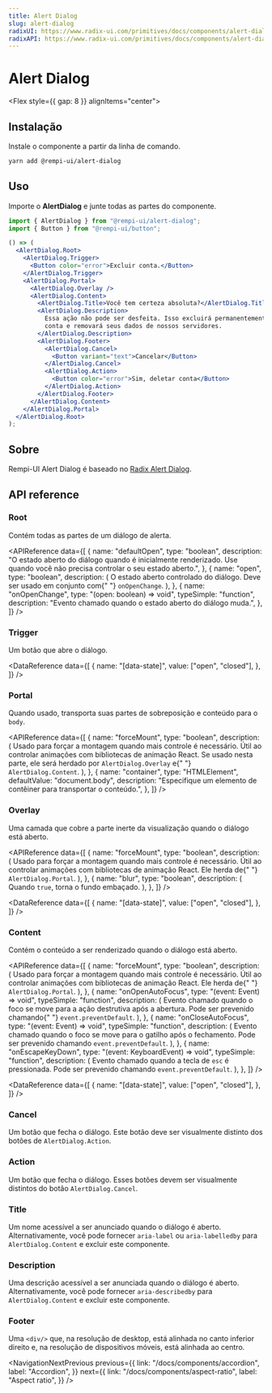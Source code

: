 ```yaml
---
title: Alert Dialog
slug: alert-dialog
radixUI: https://www.radix-ui.com/primitives/docs/components/alert-dialog
radixAPI: https://www.radix-ui.com/primitives/docs/components/alert-dialog#api-reference
---
```


# Alert Dialog

<Description text="Um diálogo de alerta que interrompe o usuário com conteúdo importante e espera uma resposta." />

<Flex style={{ gap: 8 }} alignItems="center">
  <RadixUI href="https://www.radix-ui.com/primitives/docs/components/alert-dialog" />
  <RadixAPI href="https://www.radix-ui.com/primitives/docs/components/alert-dialog#api-reference" />
  <SelectVersion />
</Flex>

<PreviewComponent name="alert-dialog" />

## Instalação

Instale o componente a partir da linha de comando.

```bash
yarn add @rempi-ui/alert-dialog
```

## Uso

Importe o <strong>AlertDialog</strong> e junte todas as partes do componente.

```jsx
import { AlertDialog } from "@rempi-ui/alert-dialog";
import { Button } from "@rempi-ui/button";

() => (
  <AlertDialog.Root>
    <AlertDialog.Trigger>
      <Button color="error">Excluir conta.</Button>
    </AlertDialog.Trigger>
    <AlertDialog.Portal>
      <AlertDialog.Overlay />
      <AlertDialog.Content>
        <AlertDialog.Title>Você tem certeza absoluta?</AlertDialog.Title>
        <AlertDialog.Description>
          Essa ação não pode ser desfeita. Isso excluirá permanentemente sua
          conta e removará seus dados de nossos servidores.
        </AlertDialog.Description>
        <AlertDialog.Footer>
          <AlertDialog.Cancel>
            <Button variant="text">Cancelar</Button>
          </AlertDialog.Cancel>
          <AlertDialog.Action>
            <Button color="error">Sim, deletar conta</Button>
          </AlertDialog.Action>
        </AlertDialog.Footer>
      </AlertDialog.Content>
    </AlertDialog.Portal>
  </AlertDialog.Root>
);
```

## Sobre

Rempi-UI Alert Dialog é baseado no [Radix Alert Dialog](https://www.radix-ui.com/primitives/docs/components/alert-dialog).

## API reference

### Root

Contém todas as partes de um diálogo de alerta.

<MoreInfo
  componentName="Radix Alert Dialog Root"
  componentLink="https://www.radix-ui.com/primitives/docs/components/alert-dialog#root"
/>

<APIReference
  data={[
    {
      name: "defaultOpen",
      type: "boolean",
      description:
        "O estado aberto do diálogo quando é inicialmente renderizado. Use quando você não precisa controlar o seu estado aberto.",
    },
    {
      name: "open",
      type: "boolean",
      description: (
        <span>
          O estado aberto controlado do diálogo. Deve ser usado em conjunto com{" "}
          <code>onOpenChange</code>.
        </span>
      ),
    },
    {
      name: "onOpenChange",
      type: "(open: boolean) => void",
      typeSimple: "function",
      description: "Evento chamado quando o estado aberto do diálogo muda.",
    },
  ]}
/>

### Trigger

Um botão que abre o diálogo.

<MoreInfo
  componentName="Radix Alert Dialog Trigger"
  componentLink="https://www.radix-ui.com/primitives/docs/components/alert-dialog#trigger"
/>

<DataReference
  data={[
    {
      name: "[data-state]",
      value: ["open", "closed"],
    },
  ]}
/>

### Portal

Quando usado, transporta suas partes de sobreposição e conteúdo para o `body`.

<MoreInfo
  componentName="Radix Alert Dialog Portal"
  componentLink="https://www.radix-ui.com/primitives/docs/components/alert-dialog#portal"
/>

<APIReference
  data={[
    {
      name: "forceMount",
      type: "boolean",
      description: (
        <span>
          Usado para forçar a montagem quando mais controle é necessário. Útil
          ao controlar animações com bibliotecas de animação React. Se usado
          nesta parte, ele será herdado por <code>AlertDialog.Overlay</code> e{" "}
          <code>AlertDialog.Content</code>.
        </span>
      ),
    },
    {
      name: "container",
      type: "HTMLElement",
      defaultValue: "document.body",
      description:
        "Especifique um elemento de contêiner para transportar o conteúdo.",
    },
  ]}
/>

### Overlay

Uma camada que cobre a parte inerte da visualização quando o diálogo está aberto.

<MoreInfo
  componentName="Radix Alert Dialog Overlay"
  componentLink="https://www.radix-ui.com/primitives/docs/components/alert-dialog#overlay"
/>

<APIReference
  data={[
    {
      name: "forceMount",
      type: "boolean",
      description: (
        <span>
          Usado para forçar a montagem quando mais controle é necessário. Útil
          ao controlar animações com bibliotecas de animação React. Ele herda de{" "}
          <code>AlertDialog.Portal</code>.
        </span>
      ),
    },
    {
      name: "blur",
      type: "boolean",
      description: (
        <span>
          Quando <code>true</code>, torna o fundo embaçado.
        </span>
      ),
    },
  ]}
/>

<DataReference
  data={[
    {
      name: "[data-state]",
      value: ["open", "closed"],
    },
  ]}
/>

### Content

Contém o conteúdo a ser renderizado quando o diálogo está aberto.

<MoreInfo
  componentName="Radix Alert Dialog Content"
  componentLink="https://www.radix-ui.com/primitives/docs/components/alert-dialog#content"
/>

<APIReference
  data={[
    {
      name: "forceMount",
      type: "boolean",
      description: (
        <span>
          Usado para forçar a montagem quando mais controle é necessário. Útil
          ao controlar animações com bibliotecas de animação React. Ele herda de{" "}
          <code>AlertDialog.Portal</code>.
        </span>
      ),
    },
    {
      name: "onOpenAutoFocus",
      type: "(event: Event) => void",
      typeSimple: "function",
      description: (
        <span>
          Evento chamado quando o foco se move para a ação destrutiva após a
          abertura. Pode ser prevenido chamando{" "}
          <code>event.preventDefault</code>.
        </span>
      ),
    },
    {
      name: "onCloseAutoFocus",
      type: "(event: Event) => void",
      typeSimple: "function",
      description: (
        <span>
          Evento chamado quando o foco se move para o gatilho após o fechamento.
          Pode ser prevenido chamando <code>event.preventDefault</code>.
        </span>
      ),
    },
    {
      name: "onEscapeKeyDown",
      type: "(event: KeyboardEvent) => void",
      typeSimple: "function",
      description: (
        <span>
          Evento chamado quando a tecla de <code>esc</code> é pressionada. Pode
          ser prevenido chamando <code>event.preventDefault</code>.
        </span>
      ),
    },
  ]}
/>

<DataReference
  data={[
    {
      name: "[data-state]",
      value: ["open", "closed"],
    },
  ]}
/>

### Cancel

Um botão que fecha o diálogo. Este botão deve ser visualmente distinto dos botões de `AlertDialog.Action`.

<MoreInfo
  componentName="Radix Alert Dialog Cancel"
  componentLink="https://www.radix-ui.com/primitives/docs/components/alert-dialog#cancel"
/>

### Action

Um botão que fecha o diálogo. Esses botões devem ser visualmente distintos do botão `AlertDialog.Cancel`.

<MoreInfo
  componentName="Radix Alert Dialog Action"
  componentLink="https://www.radix-ui.com/primitives/docs/components/alert-dialog#action"
/>

### Title

Um nome acessível a ser anunciado quando o diálogo é aberto. Alternativamente, você pode fornecer `aria-label` ou `aria-labelledby` para `AlertDialog.Content` e excluir este componente.

<MoreInfo
  componentName="Radix Alert Dialog Title"
  componentLink="https://www.radix-ui.com/primitives/docs/components/alert-dialog#title"
/>

### Description

Uma descrição acessível a ser anunciada quando o diálogo é aberto. Alternativamente, você pode fornecer `aria-describedby` para `AlertDialog.Content` e excluir este componente.

<MoreInfo
  componentName="Radix Alert Dialog Description"
  componentLink="https://www.radix-ui.com/primitives/docs/components/alert-dialog#description"
/>

### Footer

Uma `<div/>` que, na resolução de desktop, está alinhada no canto inferior direito e, na resolução de dispositivos móveis, está alinhada ao centro.

<NavigationNextPrevious
  previous={{
    link: "/docs/components/accordion",
    label: "Accordion",
  }}
  next={{
    link: "/docs/components/aspect-ratio",
    label: "Aspect ratio",
  }}
/>
